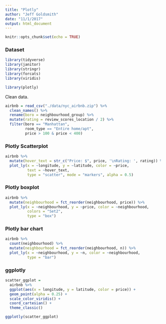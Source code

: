 ```yaml
---
title: "Plotly"
author: "Jeff Goldsmith"
date: "11/1/2017"
output: html_document
---
```


```r
knitr::opts_chunk$set(echo = TRUE)
```

### Dataset

```r
library(tidyverse)
library(janitor)
library(stringr)
library(forcats)
library(viridis)

library(plotly)
```

Clean data. 

```r
airbnb = read_csv("./data/nyc_airbnb.zip") %>% 
  clean_names() %>% 
  rename(boro = neighbourhood_group) %>% 
  mutate(rating = review_scores_location / 2) %>% 
  filter(boro == "Manhattan",
         room_type == "Entire home/apt",
         price > 100 & price < 400)
```

### Plotly Scatterplot

```r
airbnb %>% 
  mutate(hover_text = str_c("Price: $", price, '\nRating: ', rating)) %>% 
  plot_ly(x = ~longitude, y = ~latitude, color = ~price,
          text = ~hover_text,
          type = "scatter", mode = "markers", alpha = 0.5)
```


### Plotly boxplot

```r
airbnb %>% 
  mutate(neighbourhood = fct_reorder(neighbourhood, price)) %>% 
  plot_ly(x = ~neighbourhood, y = ~price, color = ~neighbourhood,
          colors = "Set2",
          type = "box")
```

### Plotly bar chart

```r
airbnb %>% 
  count(neighbourhood) %>% 
  mutate(neighbourhood = fct_reorder(neighbourhood, n)) %>% 
  plot_ly(x = ~neighbourhood, y = ~n, color = ~neighbourhood, 
          type = "bar")
```

### ggplotly

```r
scatter_ggplot = 
  airbnb %>%
  ggplot(aes(x = longitude, y = latitude, color = price)) +
  geom_point(alpha = 0.25) +
  scale_color_viridis() +
  coord_cartesian() +
  theme_classic()

ggplotly(scatter_ggplot)
```

